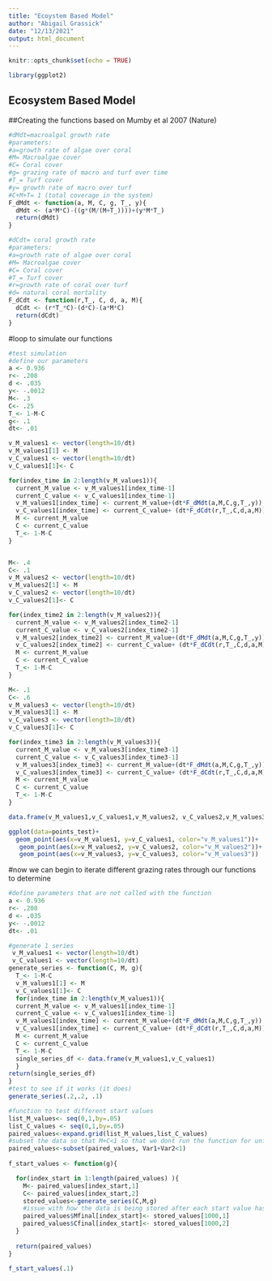 ```yaml
---
title: "Ecoystem Based Model"
author: "Abigail Grassick"
date: "12/13/2021"
output: html_document
---
```


```r
knitr::opts_chunk$set(echo = TRUE)
```

```r
library(ggplot2)
```

## Ecosystem Based Model

##Creating the functions based on Mumby et al 2007 (Nature)
```r
#dMdt=macroalgal growth rate
#parameters:
#a=growth rate of algae over coral
#M= Macroalgae cover
#C= Coral cover
#g= grazing rate of macro and turf over time
#T_= Turf cover
#y= growth rate of macro over turf
#C+M+T= 1 (total coverage in the system)
F_dMdt <- function(a, M, C, g, T_, y){
  dMdt <- (a*M*C)-((g*(M/(M+T_))))+(y*M*T_)
  return(dMdt)
}

#dCdt= coral growth rate
#parameters:
#a=growth rate of algae over coral
#M= Macroalgae cover
#C= Coral cover
#T_= Turf cover
#r=growth rate of coral over turf
#d= natural coral mortality 
F_dCdt <- function(r,T_, C, d, a, M){
  dCdt <- (r*T_*C)-(d*C)-(a*M*C)
  return(dCdt)
}

```

#loop to simulate our functions 
```r
#test simulation
#define our parameters
a <- 0.936
r<- .208
d <- .035
y<- -.0012
M<- .3
C<- .25
T_<- 1-M-C
g<- .1
dt<- .01

v_M_values1 <- vector(length=10/dt)
v_M_values1[1] <- M 
v_C_values1 <- vector(length=10/dt)
v_C_values1[1]<- C

for(index_time in 2:length(v_M_values1)){
  current_M_value <- v_M_values1[index_time-1]
  current_C_value <- v_C_values1[index_time-1]
  v_M_values1[index_time] <- current_M_value+(dt*F_dMdt(a,M,C,g,T_,y))
  v_C_values1[index_time] <- current_C_value+ (dt*F_dCdt(r,T_,C,d,a,M))
  M <- current_M_value
  C <- current_C_value
  T_<- 1-M-C
}


M<- .4
C<- .1
v_M_values2 <- vector(length=10/dt)
v_M_values2[1] <- M 
v_C_values2 <- vector(length=10/dt)
v_C_values2[1]<- C

for(index_time2 in 2:length(v_M_values2)){
  current_M_value <- v_M_values2[index_time2-1]
  current_C_value <- v_C_values2[index_time2-1]
  v_M_values2[index_time2] <- current_M_value+(dt*F_dMdt(a,M,C,g,T_,y))
  v_C_values2[index_time2] <- current_C_value+ (dt*F_dCdt(r,T_,C,d,a,M))
  M <- current_M_value
  C <- current_C_value
  T_<- 1-M-C
}

M<- .1
C<- .6
v_M_values3 <- vector(length=10/dt)
v_M_values3[1] <- M 
v_C_values3 <- vector(length=10/dt)
v_C_values3[1]<- C

for(index_time3 in 2:length(v_M_values3)){
  current_M_value <- v_M_values3[index_time3-1]
  current_C_value <- v_C_values3[index_time3-1]
  v_M_values3[index_time3] <- current_M_value+(dt*F_dMdt(a,M,C,g,T_,y))
  v_C_values3[index_time3] <- current_C_value+ (dt*F_dCdt(r,T_,C,d,a,M))
  M <- current_M_value
  C <- current_C_value
  T_<- 1-M-C
}

data.frame(v_M_values1,v_C_values1,v_M_values2, v_C_values2,v_M_values3, v_C_values3 )

ggplot(data=points_test)+
  geom_point(aes(x=v_M_values1, y=v_C_values1, color="v_M_values1"))+
   geom_point(aes(x=v_M_values2, y=v_C_values2, color="v_M_values2"))+
   geom_point(aes(x=v_M_values3, y=v_C_values3, color="v_M_values3"))

```
#now we can begin to iterate different grazing rates through our functions to determine 
```r
#define parameters that are not called with the function
a <- 0.936
r<- .208
d <- .035
y<- -.0012
dt<- .01

#generate 1 series
 v_M_values1 <- vector(length=10/dt)
 v_C_values1 <- vector(length=10/dt)
generate_series <- function(C, M, g){
  T_<- 1-M-C
  v_M_values1[1] <- M 
  v_C_values1[1]<- C
  for(index_time in 2:length(v_M_values1)){
  current_M_value <- v_M_values1[index_time-1]
  current_C_value <- v_C_values1[index_time-1]
  v_M_values1[index_time] <- current_M_value+(dt*F_dMdt(a,M,C,g,T_,y))
  v_C_values1[index_time] <- current_C_value+ (dt*F_dCdt(r,T_,C,d,a,M))
  M <- current_M_value
  C <- current_C_value
  T_<- 1-M-C
  single_series_df <- data.frame(v_M_values1,v_C_values1)
  }
return(single_series_df)
}
#test to see if it works (it does)
generate_series(.2,.2, .1)

#function to test different start values
list_M_values<- seq(0,1,by=.05)
list_C_values <- seq(0,1,by=.05)
paired_values<-expand.grid(list_M_values,list_C_values)
#subset the data so that M+C<1 so that we dont run the function for unfeasible values (T+M+C=1)
paired_values<-subset(paired_values, Var1+Var2<1)
  
f_start_values <- function(g){

  for(index_start in 1:length(paired_values) ){
    M<- paired_values[index_start,1]
    C<- paired_values[index_start,2]
    stored_values<-generate_series(C,M,g)
    #issue with how the data is being stored after each start value has been tested
    paired_values$Mfinal[index_start]<- stored_values[1000,1]
    paired_values$Cfinal[index_start]<- stored_values[1000,2]
  }
  
  return(paired_values)
}

f_start_values(.1)

```




